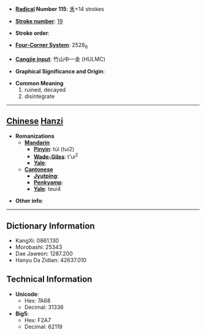 * '''[[Wiktionary:Chinese radical index| Radical]] Number 115''': [[Wiktionary:Chinese radical index 禾|禾]]+14 strokes

* '''[[Wiktionary:Chinese total strokes index|Stroke number]]''': [[Wiktionary:Chinese total strokes index 19|19]]

* '''Stroke order''': 

* '''[[Wiktionary:Chinese four corner index|Four-Corner System]]''': 2528<sub>6</sub>

* '''[[Wiktionary:Chinese Cangjie index|Cangjie input]]''': 竹山中一金 (HULMC)

* '''Graphical Significance and Origin''': 

* '''Common Meaning'''
*#ruined, decayed
*# disintegrate


----

== [[Chinese]] [[Hanzi]] ==

* '''Romanizations'''
** '''[[Mandarin]]'''
*** '''[[Pinyin]]''': túi (tui2)
*** '''[[Wade-Giles]]''': t'ui<sup>2</sup>
*** '''[[Yale]]''': 
** '''[[Cantonese]]'''
*** '''[[Jyutping]]''':
*** '''[[Penkyamp]]''': 
*** '''[[Yale]]''': teui4

* '''Other info''': 

----

== Dictionary Information ==

* KangXi: 0861.130
* Morobashi: 25343
* Dae Jaweon: 1287.200
* Hanyu Da Zidian: 42637.010

== Technical Information ==

* '''Unicode''':
** Hex: 7A68
** Decimal: 31336
* '''Big5''':
** Hex: F2A7
** Decimal: 62119